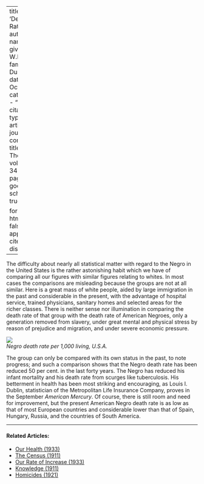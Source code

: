 
---
title: 'Death Rates'
author:
  - name:
      given: W.E.B.
      family: Du Bois
date: Oct. 1927
categories: 
  - ""
citation: 
  type: article-journal
  container-title: The Crisis
  volume: 34
  issue: 8
  page: 276
google-scholar: true

format:
  html:
    toc: false
    appendix-cite-as: display
---


The difficulty about nearly all statistical matter with regard to the Negro in the United States is the rather astonishing habit which we have of comparing all our figures with similar figures relating to whites. In most cases the comparisons are misleading because the groups are not at all similar. Here is a great mass of white people, aided by large immigration in the past and considerable in the present, with the advantage of hospital service, trained physicians, sanitary homes and selected areas for the richer classes. There is neither sense nor illumination in comparing the death rate of that group with the death rate of American Negroes, only a generation removed from slavery, under great mental and physical stress by reason of prejudice and migration, and under severe economic pressure.

![](../../../Images/negro_death_rates.png)    
*Negro death rate per 1,000 living, U.S.A.*

The group can only be compared with its own status in the past, to note progress; and such a comparison shows that the Negro death rate has been reduced 50 per cent. in the last forty years. The Negro has reduced his infant mortality and his death rate from scurges like tuberculosis. His betterment in health has been most striking and encouraging, as Louis I. Dublin, statistician of the Metropolitan Life Insurance Company, proves in the September *American Mercury*. Of course, there is still room and need for improvement, but the present American Negro death rate is as low as that of most European countries and considerable lower than that of Spain, Hungary, Russia, and the countries of South America.

<!-- Similar articles start here -->

<hr>
#### Related Articles:

* [Our Health (1933)](/Volumes/40/02/our_health.html)
* [The Census (1911)](/Volumes/03/01/census.html)
* [Our Rate of Increase (1933)](/Volumes/40/02/our_rate_of_increase.html)
* [Knowledge (1911)](/Volumes/02/06/knowledge.html)
* [Homicides (1921)](/Volumes/23/05/homicides.html)

<!-- Similar articles end here -->